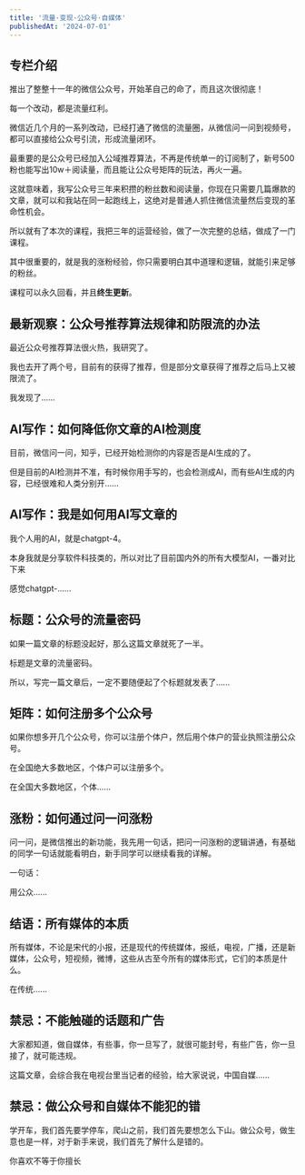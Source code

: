 ```yaml
---
title: '流量·变现·公众号·自媒体'
publishedAt: '2024-07-01'
---
```


## 专栏介绍

推出了整整十一年的微信公众号，开始革自己的命了，而且这次很彻底！

每一个改动，都是流量红利。

微信近几个月的一系列改动，已经打通了微信的流量圈，从微信问一问到视频号，都可以直接给公众号引流，形成流量闭环。

最重要的是公众号已经加入公域推荐算法，不再是传统单一的订阅制了，新号500粉也能写出10w＋阅读量，而且能让公众号矩阵的玩法，再火一遍。

这就意味着，我写公众号三年来积攒的粉丝数和阅读量，你现在只需要几篇爆款的文章，就可以和我站在同一起跑线上，这绝对是普通人抓住微信流量然后变现的革命性机会。

所以就有了本次的课程，我把三年的运营经验，做了一次完整的总结，做成了一门课程。

其中很重要的，就是我的涨粉经验，你只需要明白其中道理和逻辑，就能引来足够的粉丝。

课程可以永久回看，并且**终生更新**。



## 最新观察：公众号推荐算法规律和防限流的办法
最近公众号推荐算法很火热，我研究了。

我也去开了两个号，目前有的获得了推荐，但是部分文章获得了推荐之后马上又被限流了。

我发现了......

## AI写作：如何降低你文章的AI检测度
目前，微信问一问，知乎，已经开始检测你的内容是否是AI生成的了。

但是目前的AI检测并不准，有时候你用手写的，也会检测成AI，而有些AI生成的内容，已经很难和人类分别开......

## AI写作：我是如何用AI写文章的
我个人用的AI，就是chatgpt-4。

本身我就是分享软件科技类的，所以对比了目前国内外的所有大模型AI，一番对比下来

感觉chatgpt-......

## 标题：公众号的流量密码
如果一篇文章的标题没起好，那么这篇文章就死了一半。

标题是文章的流量密码。

所以，写完一篇文章后，一定不要随便起了个标题就发表了......

## 矩阵：如何注册多个公众号
如果你想多开几个公众号，你可以注册个体户，然后用个体户的营业执照注册公众号。

在全国绝大多数地区，个体户可以注册多个。

在全国大多数地区，个体......

## 涨粉：如何通过问一问涨粉
问一问，是微信推出的新功能，我先用一句话，把问一问涨粉的逻辑讲通，有基础的同学一句话就能看明白，新手同学可以继续看我的详解。

一句话：

用公众......

## 结语：所有媒体的本质
所有媒体，不论是宋代的小报，还是现代的传统媒体，报纸，电视，广播，还是新媒体，公众号，短视频，微博，这些从古至今所有的媒体形式，它们的本质是什么。

在传统......

## 禁忌：不能触碰的话题和广告
大家都知道，做自媒体，有些事，你一旦写了，就很可能封号，有些广告，你一旦接了，就可能违规。

这篇文章，会综合我在电视台里当记者的经验，给大家说说，中国自媒......

## 禁忌：做公众号和自媒体不能犯的错
学开车，我们首先要学停车，爬山之前，我们首先要想怎么下山。做公众号，做生意也是一样，对于新手来说，我们首先了解什么是错的。

你喜欢不等于你擅长